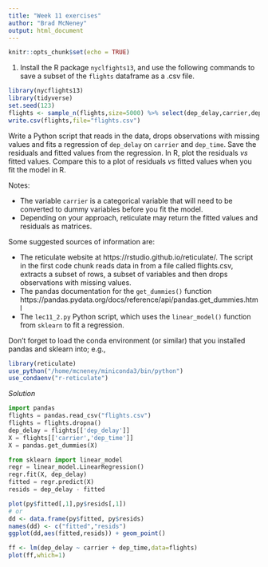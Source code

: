 ```yaml
---
title: "Week 11 exercises"
author: "Brad McNeney"
output: html_document
---
```


```r
knitr::opts_chunk$set(echo = TRUE)
```

1. Install the R package `nyclfights13`, and use the following 
commands to save a subset of the `flights` dataframe as a .csv file.

```r
library(nycflights13)
library(tidyverse)
set.seed(123)
flights <- sample_n(flights,size=5000) %>% select(dep_delay,carrier,dep_time)
write.csv(flights,file="flights.csv")
```


Write a Python script that reads in the data, drops observations
with missing values and fits a regression
of `dep_delay` on `carrier` and `dep_time`. Save 
the residuals and fitted values from the regression.
In R, plot the residuals *vs* fitted values.
Compare this to a plot of residuals *vs* fitted values when
you fit the model in R.

Notes:

* The variable `carrier`
is a categorical variable that will need to be converted to 
dummy variables before you fit the model.
* Depending on your approach, reticulate may 
return the fitted values and residuals as matrices.

Some suggested sources of information are:

* The reticulate website at https://rstudio.github.io/reticulate/.
The script in the first code chunk reads data in from a
file called flights.csv,
extracts a subset of rows, a subset of variables and
then drops observations with missing values.
* The pandas documentation for the `get_dummies()` function
https://pandas.pydata.org/docs/reference/api/pandas.get_dummies.html
* The `lec11_2.py` Python script, which uses the `linear_model()`
function from `sklearn` to fit a regression.

Don't forget to load the conda environment (or similar) that you
installed pandas and sklearn into; e.g.,

```r
library(reticulate)
use_python("/home/mcneney/miniconda3/bin/python")
use_condaenv("r-reticulate")
```

*Solution*

```python
import pandas
flights = pandas.read_csv("flights.csv")
flights = flights.dropna()
dep_delay = flights[['dep_delay']]
X = flights[['carrier','dep_time']]
X = pandas.get_dummies(X)

from sklearn import linear_model
regr = linear_model.LinearRegression()
regr.fit(X, dep_delay)
fitted = regr.predict(X)
resids = dep_delay - fitted
```

```r
plot(py$fitted[,1],py$resids[,1])
# or
dd <- data.frame(py$fitted, py$resids)
names(dd) <- c("fitted","resids")
ggplot(dd,aes(fitted,resids)) + geom_point()

ff <- lm(dep_delay ~ carrier + dep_time,data=flights)
plot(ff,which=1)
```
